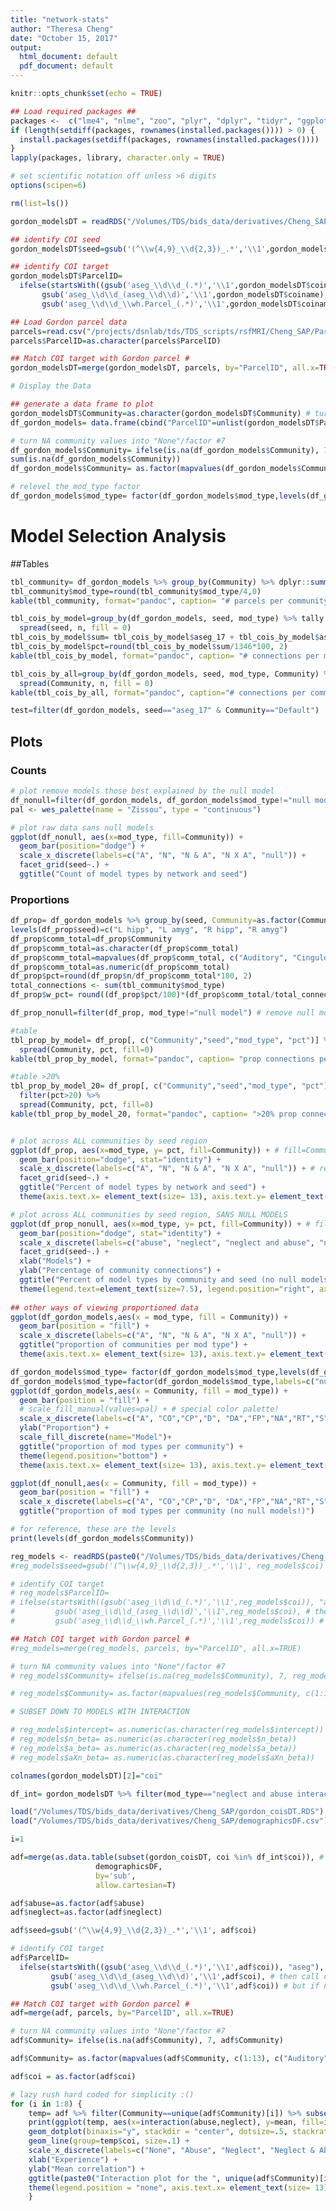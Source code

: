 ```yaml
---
title: "network-stats"
author: "Theresa Cheng"
date: "October 15, 2017"
output:
  html_document: default
  pdf_document: default
---
```


```r
knitr::opts_chunk$set(echo = TRUE)

## Load required packages ##
packages <-  c("lme4", "nlme", "zoo", "plyr", "dplyr", "tidyr", "ggplot2", "knitr", "parallel", "data.table", "lubridate","psych", "wesanderson")
if (length(setdiff(packages, rownames(installed.packages()))) > 0) {
  install.packages(setdiff(packages, rownames(installed.packages())))  
}
lapply(packages, library, character.only = TRUE)

# set scientific notation off unless >6 digits
options(scipen=6) 

rm(list=ls())

gordon_modelsDT = readRDS("/Volumes/TDS/bids_data/derivatives/Cheng_SAP/gordon_modelsDT_AIC.RDS") 
```

```r

## identify COI seed
gordon_modelsDT$seed=gsub('(^\\w{4,9}_\\d{2,3})_.*','\\1',gordon_modelsDT$coiname)

## identify COI target
gordon_modelsDT$ParcelID= 
  ifelse(startsWith((gsub('aseg_\\d\\d_(.*)','\\1',gordon_modelsDT$coiname)), "aseg"), # if it starts with aseg
       gsub('aseg_\\d\\d_(aseg_\\d\\d)','\\1',gordon_modelsDT$coiname), # then call coitarget aseg_##
       gsub('aseg_\\d\\d_\\wh.Parcel_(.*)','\\1',gordon_modelsDT$coiname)) # but if not, coitarget is the Gordon parcel number

## Load Gordon parcel data
parcels=read.csv("/projects/dsnlab/tds/TDS_scripts/rsfMRI/Cheng_SAP/Parcels/Parcels.csv")
parcels$ParcelID=as.character(parcels$ParcelID)

## Match COI target with Gordon parcel #
gordon_modelsDT=merge(gordon_modelsDT, parcels, by="ParcelID", all.x=TRUE)

# Display the Data

## generate a data frame to plot
gordon_modelsDT$Community=as.character(gordon_modelsDT$Community) # turn community type into a character
df_gordon_models= data.frame(cbind("ParcelID"=unlist(gordon_modelsDT$ParcelID), "seed"=unlist(gordon_modelsDT$seed), "mod_type"=unlist(gordon_modelsDT$mod_type), "Community"=unlist(gordon_modelsDT$Community))) 

# turn NA community values into "None"/factor #7
df_gordon_models$Community= ifelse(is.na(df_gordon_models$Community), 7, df_gordon_models$Community)
sum(is.na(df_gordon_models$Community))
df_gordon_models$Community= as.factor(mapvalues(df_gordon_models$Community, c(1:13), c("Auditory", "CinguloOperc", "CinguloParietal", "Default", "DorsalAttn", "FrontoParietal", "None", "RetrosplenialTemporal", "Salience", "SMhand", "SMmouth", "VentralAttn", "Visual")))

# relevel the mod_type factor
df_gordon_models$mod_type= factor(df_gordon_models$mod_type,levels(df_gordon_models$mod_type)[c(1,4,3,2,5)])
```

# Model Selection Analysis
##Tables 
```r
tbl_community= df_gordon_models %>% group_by(Community) %>% dplyr::summarise(mod_type= n())
tbl_community$mod_type=round(tbl_community$mod_type/4,0)
kable(tbl_community, format="pandoc", caption= "# parcels per community")

tbl_cois_by_model=group_by(df_gordon_models, seed, mod_type) %>% tally %>% 
  spread(seed, n, fill = 0)
tbl_cois_by_model$sum= tbl_cois_by_model$aseg_17 + tbl_cois_by_model$aseg_18 + tbl_cois_by_model$aseg_53 + tbl_cois_by_model$aseg_54
tbl_cois_by_model$pct=round(tbl_cois_by_model$sum/1346*100, 2)
kable(tbl_cois_by_model, format="pandoc", caption= "# connections per model and seed")

tbl_cois_by_all=group_by(df_gordon_models, seed, mod_type, Community) %>% tally %>% 
  spread(Community, n, fill = 0)
kable(tbl_cois_by_all, format="pandoc", caption="# connections per community, model, and seed")

test=filter(df_gordon_models, seed=="aseg_17" & Community=="Default")
```

## Plots

### Counts
```r

# plot remove models those best explained by the null model
df_nonull=filter(df_gordon_models, df_gordon_models$mod_type!="null model") 
pal <- wes_palette(name = "Zissou", type = "continuous")

# plot raw data sans null models
ggplot(df_nonull, aes(x=mod_type, fill=Community)) +
  geom_bar(position="dodge") +
  scale_x_discrete(labels=c("A", "N", "N & A", "N X A", "null")) +
  facet_grid(seed~.) + 
  ggtitle("Count of model types by network and seed")
```

### Proportions
```r

df_prop= df_gordon_models %>% group_by(seed, Community=as.factor(Community), mod_type) %>% tally # removed: complete(mod_type, nesting(Community)), fill=list(n=0), this include 0% in the tallies; 
levels(df_prop$seed)=c("L hipp", "L amyg", "R hipp", "R amyg")
df_prop$comm_total=df_prop$Community
df_prop$comm_total=as.character(df_prop$comm_total)
df_prop$comm_total=mapvalues(df_prop$comm_total, c("Auditory", "CinguloOperc", "CinguloParietal", "Default", "DorsalAttn", "FrontoParietal", "None", "RetrosplenialTemporal", "Salience", "SMhand", "SMmouth", "VentralAttn", "Visual"), tbl_community$mod_type)
df_prop$comm_total=as.numeric(df_prop$comm_total)
df_prop$pct=round(df_prop$n/df_prop$comm_total*100, 2)
total_connections <- sum(tbl_community$mod_type)
df_prop$w_pct= round((df_prop$pct/100)*(df_prop$comm_total/total_connections),4)# weighted percent

df_prop_nonull=filter(df_prop, mod_type!="null model") # remove null models

#table
tbl_prop_by_model= df_prop[, c("Community","seed","mod_type", "pct")] %>% 
  spread(Community, pct, fill=0)
kable(tbl_prop_by_model, format="pandoc", caption= "prop connections per model and seed")

#table >20%
tbl_prop_by_model_20= df_prop[, c("Community","seed","mod_type", "pct")] %>%
  filter(pct>20) %>%
  spread(Community, pct, fill=0)
kable(tbl_prop_by_model_20, format="pandoc", caption= ">20% prop connections per model and seed")


# plot across ALL communities by seed region
ggplot(df_prop, aes(x=mod_type, y= pct, fill=Community)) + # fill=Community)) +
  geom_bar(position="dodge", stat="identity") +
  scale_x_discrete(labels=c("A", "N", "N & A", "N X A", "null")) + # removed "null"
  facet_grid(seed~.) + 
  ggtitle("Percent of model types by network and seed") + 
  theme(axis.text.x= element_text(size= 13), axis.text.y= element_text(size= 13))

# plot across ALL communities by seed region, SANS NULL MODELS
ggplot(df_prop_nonull, aes(x=mod_type, y= pct, fill=Community)) + # fill=Community)) +
  geom_bar(position="dodge", stat="identity") +
  scale_x_discrete(labels=c("abuse", "neglect", "neglect and abuse", "neglect by abuse")) + # removed "null"
  facet_grid(seed~.) + 
  xlab("Models") +
  ylab("Percentage of community connections") +
  ggtitle("Percent of model types by community and seed (no null models)")+ 
  theme(legend.text=element_text(size=7.5), legend.position="right", axis.text.x= element_text(size= 13), axis.text.y= element_text(size= 13))
    
## other ways of viewing proportioned data
ggplot(df_gordon_models,aes(x = mod_type, fill = Community)) + 
  geom_bar(position = "fill") +
  scale_x_discrete(labels=c("A", "N", "N & A", "N X A", "null")) + 
  ggtitle("proportion of communities per mod type") + 
  theme(axis.text.x= element_text(size= 13), axis.text.y= element_text(size= 13))

df_gordon_models$mod_type= factor(df_gordon_models$mod_type,levels(df_gordon_models$mod_type)[c(5, 4, 3, 2, 1)])
df_gordon_models$mod_type=factor(df_gordon_models$mod_type,labels=c("null", "neglect by abuse", "neglect & abuse", "neglect", "abuse"))
ggplot(df_gordon_models,aes(x = Community, fill = mod_type)) + 
  geom_bar(position = "fill") +
  # scale_fill_manual(values=pal) + # special color palette! 
  scale_x_discrete(labels=c("A", "CO","CP","D", "DA","FP","NA","RT","S","h","m","VA","V")) +
  ylab("Proportion") +
  scale_fill_discrete(name="Model")+
  ggtitle("proportion of mod types per community") +
  theme(legend.position="bottom") + 
  theme(axis.text.x= element_text(size= 13), axis.text.y= element_text(size= 13))

ggplot(df_nonull,aes(x = Community, fill = mod_type)) + 
  geom_bar(position = "fill") +
  scale_x_discrete(labels=c("A", "CO","CP","D", "DA","FP","NA","RT","S","h","m","VA","V")) +
  ggtitle("proportion of mod types per community (no null models!)")

# for reference, these are the levels
print(levels(df_gordon_models$Community))

```

```r

reg_models <- readRDS(paste0("/Volumes/TDS/bids_data/derivatives/Cheng_SAP/regmodels.RDS"))
#reg_models$seed=gsub('(^\\w{4,9}_\\d{2,3})_.*','\\1', reg_models$coi)

# identify COI target
# reg_models$ParcelID= 
# ifelse(startsWith((gsub('aseg_\\d\\d_(.*)','\\1',reg_models$coi)), "aseg"), # if it starts with aseg
#         gsub('aseg_\\d\\d_(aseg_\\d\\d)','\\1',reg_models$coi), # then call coitarget aseg_##
#         gsub('aseg_\\d\\d_\\wh.Parcel_(.*)','\\1',reg_models$coi)) # but if not, coitarget is the Gordon #parcel number

## Match COI target with Gordon parcel #
#reg_models=merge(reg_models, parcels, by="ParcelID", all.x=TRUE)

# turn NA community values into "None"/factor #7
# reg_models$Community= ifelse(is.na(reg_models$Community), 7, reg_models$Community)

# reg_models$Community= as.factor(mapvalues(reg_models$Community, c(1:13), c("Auditory", "CinguloOperc", "CinguloParietal", "Default", "DorsalAttn", "FrontoParietal", "None", "RetrosplenialTemporal", "Salience", "SMhand", "SMmouth", "VentralAttn", "Visual")))

# SUBSET DOWN TO MODELS WITH INTERACTION

# reg_models$intercept= as.numeric(as.character(reg_models$intercept))
# reg_models$n_beta= as.numeric(as.character(reg_models$n_beta))
# reg_models$a_beta= as.numeric(as.character(reg_models$a_beta))
# reg_models$aXn_beta= as.numeric(as.character(reg_models$aXn_beta))

colnames(gordon_modelsDT)[2]="coi"

df_int= gordon_modelsDT %>% filter(mod_type=="neglect and abuse interaction model") %>% merge(reg_models,  by="coi") %>% filter(mod_type.y=="neglect_abuse_int")

load("/Volumes/TDS/bids_data/derivatives/Cheng_SAP/gordon_coisDT.RDS")
load("/Volumes/TDS/bids_data/derivatives/Cheng_SAP/demographicsDF.csv")

i=1

adf=merge(as.data.table(subset(gordon_coisDT, coi %in% df_int$coi)), # generate "a dataframe""
                   demographicsDF,
                   by='sub',
                   allow.cartesian=T)

adf$abuse=as.factor(adf$abuse)
adf$neglect=as.factor(adf$neglect)

adf$seed=gsub('(^\\w{4,9}_\\d{2,3})_.*','\\1', adf$coi)

# identify COI target
adf$ParcelID= 
  ifelse(startsWith((gsub('aseg_\\d\\d_(.*)','\\1',adf$coi)), "aseg"), # if it starts with aseg
         gsub('aseg_\\d\\d_(aseg_\\d\\d)','\\1',adf$coi), # then call coitarget aseg_##
         gsub('aseg_\\d\\d_\\wh.Parcel_(.*)','\\1',adf$coi)) # but if not, coitarget is the Gordon #parcel number

## Match COI target with Gordon parcel #
adf=merge(adf, parcels, by="ParcelID", all.x=TRUE)

# turn NA community values into "None"/factor #7
adf$Community= ifelse(is.na(adf$Community), 7, adf$Community)

adf$Community= as.factor(mapvalues(adf$Community, c(1:13), c("Auditory", "CinguloOperc", "CinguloParietal", "Default", "DorsalAttn", "FrontoParietal", "None", "RetrosplenialTemporal", "Salience", "SMhand", "SMmouth", "VentralAttn", "Visual")))

adf$coi = as.factor(adf$coi)

# lazy rush hard coded for simplicity :()
for (i in 1:8) {
    temp= adf %>% filter(Community==unique(adf$Community)[i]) %>% subset(coi %in% df_int$coi) %>% group_by(abuse, neglect, coi) %>% summarise(mean=mean(cor), se=sd(cor)/(sqrt(nrow(adf)/77)), community=unique(adf$Community)[i])
    print(ggplot(temp, aes(x=interaction(abuse,neglect), y=mean, fill=interaction(abuse,neglect))) + 
    geom_dotplot(binaxis="y", stackdir = "center", dotsize=.5, stackratio=.5) +
    geom_line(group=temp$coi, size=.1) +
    scale_x_discrete(labels=c("None", "Abuse", "Neglect", "Neglect & Abuse")) +
    xlab("Experience") +
    ylab("Mean correlation") + 
    ggtitle(paste0("Interaction plot for the ", unique(adf$Community)[i], " network")) + 
    theme(legend.position = "none", axis.text.x= element_text(size= 13), axis.text.y= element_text(size= 13)))
    }

```
